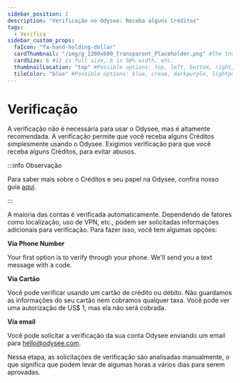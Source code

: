 ---
sidebar_position: 2
description: "Verificação no Odysee: Receba alguns Créditos"
tags:
  - Verifica
sidebar_custom_props:
  faIcon: "fa-hand-holding-dollar"
  cardThumbnail: "/img/g_1200x600_Transparent_Placeholder.png" #The thumbnail on the category card.
  cardSize: 6 #12 is full size, 6 is 50% width, etc.
  thumbnailLocation: "top" #Possible options: top, left, bottom, right, none
  tileColor: "blue" #Possible options: blue, cream, darkpurple, lightpurple, mauve, orange, pink, none
---

# Verificação

A verificação não é necessária para usar o Odysee, mas é altamente recomendada. A verificação permite que você receba alguns Créditos simplesmente usando o Odysee. Exigimos verificação para que você receba alguns Créditos, para evitar abusos.

:::info Observação

Para saber mais sobre o Créditos e seu papel na Odysee, confira nosso guia [aqui](/pt/category-blockchain/).

:::

A maioria das contas é verificada automaticamente. Dependendo de fatores como localização, uso de VPN, etc., podem ser solicitadas informações adicionais para verificação. Para fazer isso, você tem algumas opções:

**Via Phone Number**

Your first option is to verify through your phone. We'll send you a text message with a code.

**Via Cartão** 

Você pode verificar usando um cartão de crédito ou débito. Não guardamos as informações do seu cartão nem cobramos qualquer taxa. Você pode ver uma autorização de US$ 1, mas ela não será cobrada.

**Via email**

Você pode solicitar a verificação da sua conta Odysee enviando um email para hello@odysee.com.

Nessa etapa, as solicitações de verificação são analisadas manualmente, o que significa que podem levar de algumas horas a vários dias para serem aprovadas.